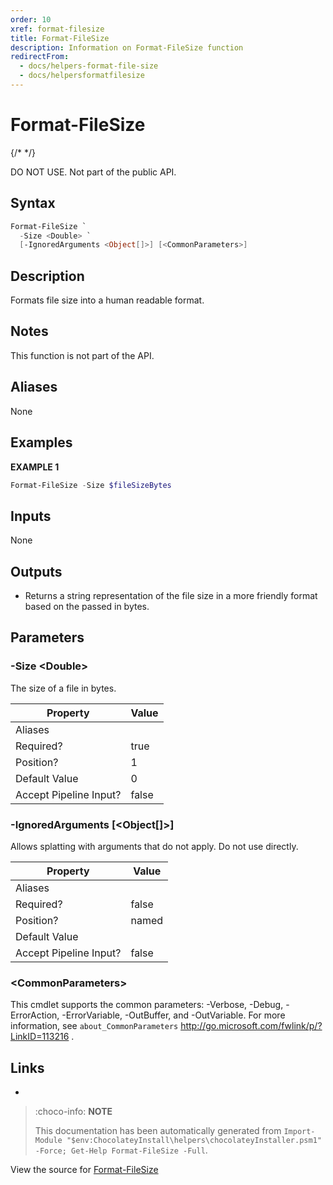 ---
order: 10
xref: format-filesize
title: Format-FileSize
description: Information on Format-FileSize function
redirectFrom:
  - docs/helpers-format-file-size
  - docs/helpersformatfilesize
---

# Format-FileSize

{/* <!-- This documentation is automatically generated from https://github.com/chocolatey/choco/blob/master/src/chocolatey.resources/helpers/functions/Format-FileSize.ps1 using https://github.com/chocolatey/choco/blob/master/GenerateDocs.ps1. Contributions are welcome at the original location(s). --> */}

DO NOT USE. Not part of the public API.

## Syntax

~~~powershell
Format-FileSize `
  -Size <Double> `
  [-IgnoredArguments <Object[]>] [<CommonParameters>]
~~~

## Description

Formats file size into a human readable format.

## Notes

This function is not part of the API.

## Aliases

None

## Examples

 **EXAMPLE 1**

~~~powershell
Format-FileSize -Size $fileSizeBytes

~~~ 

## Inputs

None

## Outputs


 * Returns a string representation of the file size in a more friendly
format based on the passed in bytes.


## Parameters

###  -Size &lt;Double&gt;
The size of a file in bytes.

Property               | Value
---------------------- | -----
Aliases                | 
Required?              | true
Position?              | 1
Default Value          | 0
Accept Pipeline Input? | false
 
###  -IgnoredArguments [&lt;Object[]&gt;]
Allows splatting with arguments that do not apply. Do not use directly.

Property               | Value
---------------------- | -----
Aliases                | 
Required?              | false
Position?              | named
Default Value          | 
Accept Pipeline Input? | false
 
### &lt;CommonParameters&gt;

This cmdlet supports the common parameters: -Verbose, -Debug, -ErrorAction, -ErrorVariable, -OutBuffer, and -OutVariable. For more information, see `about_CommonParameters` http://go.microsoft.com/fwlink/p/?LinkID=113216 .


## Links

 * <Xref title="Get-WebFile" value="get-webfile" />


<Xref title="Function Reference" value="powershell-reference" />

> :choco-info: **NOTE**
>
> This documentation has been automatically generated from `Import-Module "$env:ChocolateyInstall\helpers\chocolateyInstaller.psm1" -Force; Get-Help Format-FileSize -Full`.

View the source for [Format-FileSize](https://github.com/chocolatey/choco/blob/master/src/chocolatey.resources/helpers/functions/Format-FileSize.ps1)
